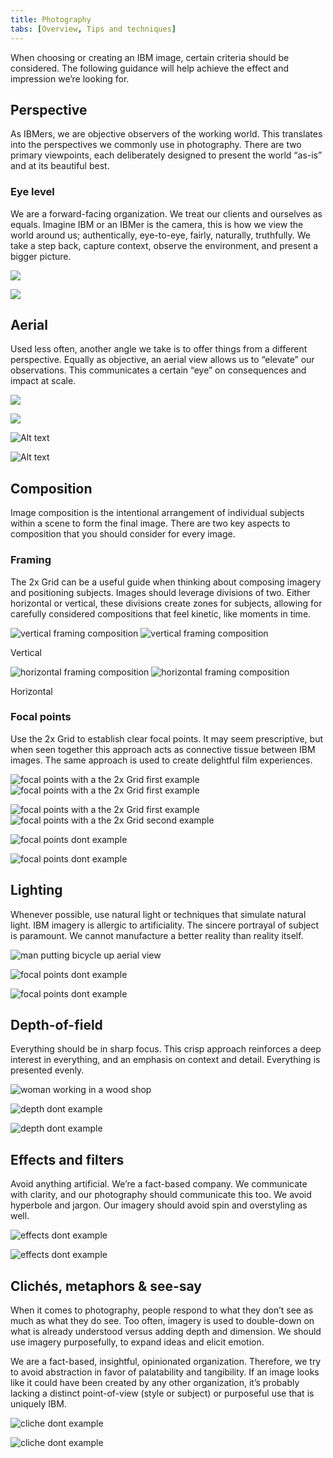 ```yaml
---
title: Photography
tabs: [Overview, Tips and techniques]
---
```



<PageDescription>

When choosing or creating an IBM image, certain criteria should be considered.
The following guidance will help achieve the effect and impression we’re
looking for.

</PageDescription>

## Perspective

As IBMers, we are objective observers of the working world. This translates into the perspectives we commonly use in photography. There are two primary viewpoints, each deliberately designed to present the world “as-is” and at its beautiful best.

### Eye level

We are a forward-facing organization. We treat our clients and ourselves as equals. Imagine IBM or an IBMer is the camera, this is how we view the world around us; authentically, eye-to-eye, fairly, naturally, truthfully. We take a step back, capture context, observe the environment, and present a bigger picture.

<Row>

<Column colMd={4} colLg={6}>

![](./images/tips-and-techniques/eye-level-1.jpg)

</Column>
<Column colMd={4} colLg={6}>

![](./images/tips-and-techniques/eye-level-2.jpg)

</Column>

</Row>

## Aerial

Used less often, another angle we take is to offer things from a different perspective. Equally as objective, an aerial view allows us to “elevate” our observations. This communicates a certain “eye” on consequences and impact at scale.

<Row>

<Column colMd={4} colLg={6}>

![](./images/tips-and-techniques/aerial-1.jpg)

</Column>
<Column colMd={4} colLg={6}>

![](./images/tips-and-techniques/aerial-2.jpg)

</Column>

</Row>

<Row>
<Column colMd={3} colLg={4}>
<DoDontExample type="dont" caption="Avoid forced perspectives that attempt to add interest to uninteresting subjects">

![Alt text](images/tips-and-techniques/aerial-dont-1.jpg)

</DoDontExample>
</Column>
<Column colMd={3} colLg={4}>
<DoDontExample type="dont" caption="Avoid perspectives that are neither overhead or at natural eye-level">

![Alt text](images/tips-and-techniques/aerial-dont-2.jpg)

</DoDontExample>
</Column>

</Row>

## Composition

Image composition is the intentional arrangement of individual subjects within a scene to form the final image. There are two key aspects to composition that you should consider for every image.

### Framing

The 2x Grid can be a useful guide when thinking about composing imagery and positioning subjects. Images should leverage divisions of two. Either horizontal or vertical, these divisions create zones for subjects, allowing for carefully considered compositions that feel kinetic, like moments in time.

<ArtDirection>

![vertical framing composition](./images/tips-and-techniques/framing-mobile-1.jpg)
![vertical framing composition](./images/tips-and-techniques/framing-1.jpg)

</ArtDirection>

<Caption>Vertical</Caption>

<ArtDirection>

![horizontal framing composition](./images/tips-and-techniques/framing-mobile-2.jpg)
![horizontal framing composition](./images/tips-and-techniques/framing-2.jpg)

</ArtDirection>

<Caption>Horizontal</Caption>

### Focal points

Use the 2x Grid to establish clear focal points. It may seem prescriptive, but when seen together this approach acts as connective tissue between IBM images. The same approach is used to create delightful film experiences.

<ArtDirection>

![focal points with a the 2x Grid first example](./images/tips-and-techniques/focal-mobile-1.jpg)
![focal points with a the 2x Grid first example](./images/tips-and-techniques/focal-1.jpg)

</ArtDirection>

<ArtDirection>

![focal points with a the 2x Grid first example](./images/tips-and-techniques/focal-mobile-2.jpg)
![focal points with a the 2x Grid second example](./images/tips-and-techniques/focal-2.jpg)

</ArtDirection>

<Row>
<Column colMd={3} colLg={4}>

<DoDontExample
  type="dont"
  caption="Avoid having no center of interest and drawing attention to an empty center">

![focal points dont example](./images/tips-and-techniques/focal-dont-1.jpg)

</DoDontExample>

</Column>

<Column colMd={3} colLg={4}>

<DoDontExample
  type="dont"
  caption="Avoid conflicting focal points and no clear alignments to a grid">

![focal points dont example](./images/tips-and-techniques/focal-dont-2.jpg)

</DoDontExample>

</Column>
</Row>

## Lighting

Whenever possible, use natural light or techniques that simulate natural light. IBM imagery is allergic to artificiality. The sincere portrayal of subject is paramount. We cannot manufacture a better reality than reality itself.

![man putting bicycle up aerial view](./images/tips-and-techniques/light-1.jpg)

<Row>
<Column colMd={3} colLg={4}>

<DoDontExample
  type="dont"
  caption="Avoid overly warm, glowing, or “golden hour” photographs">

![focal points dont example](./images/tips-and-techniques/light-dont-1.jpg)

</DoDontExample>

</Column>

<Column colMd={3} colLg={4}>

<DoDontExample
  type="dont"
  caption="Avoid color washes and grading">

![focal points dont example](./images/tips-and-techniques/light-dont-2.jpg)

</DoDontExample>

</Column>
</Row>

## Depth-of-field

Everything should be in sharp focus. This crisp approach reinforces a deep interest in everything, and an emphasis on context and detail. Everything is presented evenly.

![woman working in a wood shop](./images/tips-and-techniques/depth-1.jpg)

<Row>
<Column colMd={3} colLg={4}>

<DoDontExample
  type="dont"
  caption="Avoid images with soft focus">

![depth dont example](./images/tips-and-techniques/depth-dont-1.jpg)

</DoDontExample>

</Column>

<Column colMd={3} colLg={4}>

<DoDontExample
  type="dont"
  caption="Avoid images that fall off focus too quickly">

![depth dont example](./images/tips-and-techniques/depth-dont-2.jpg)

</DoDontExample>

</Column>
</Row>

## Effects and filters

Avoid anything artificial. We’re a fact-based company. We communicate with clarity, and our photography should communicate this too. We avoid hyperbole and jargon. Our imagery should avoid spin and overstyling as well.

<Row>
<Column colMd={3} colLg={4}>

<DoDontExample
  type="dont"
  caption="Avoid images with added glare or elements that have been clearly added via photoshop">

![effects dont example](./images/tips-and-techniques/effects-dont-1.jpg)

</DoDontExample>

</Column>

<Column colMd={3} colLg={4}>

<DoDontExample
  type="dont"
  caption="Avoid images that have color or image overlays">

![effects dont example](./images/tips-and-techniques/effects-dont-2.jpg)

</DoDontExample>

</Column>
</Row>

## Clichés, metaphors & see-say

When it comes to photography, people respond to what they don’t see as much as what they do see. Too often, imagery is used to double-down on what is already understood versus adding depth and dimension. We should use imagery purposefully, to expand ideas and elicit emotion.

We are a fact-based, insightful, opinionated organization. Therefore, we try to avoid abstraction in favor of palatability and tangibility. If an image looks like it could have been created by any other organization, it’s probably lacking a distinct point-of-view (style or subject) or purposeful use that is uniquely IBM.

<Row>
<Column colMd={3} colLg={4}>

<DoDontExample
  type="dont"
  caption="Avoid cliché images that attempt to loosely represent a concept while not portraying the real world at work">

![cliche dont example](./images/tips-and-techniques/cliche-dont-1.jpg)

</DoDontExample>

</Column>

<Column colMd={3} colLg={4}>

<DoDontExample
  type="dont"
  caption="Avoid images that are both unrealistic and common">

![cliche dont example](./images/tips-and-techniques/cliche-dont-2.jpg)

</DoDontExample>

</Column>
</Row>
